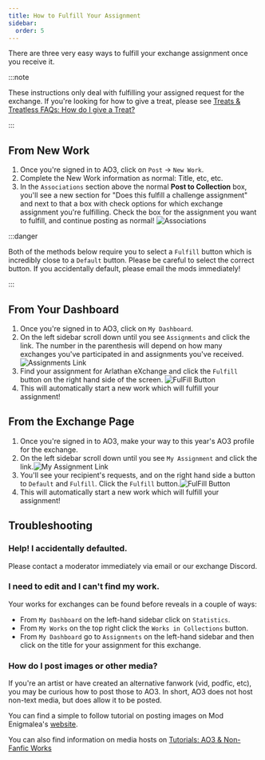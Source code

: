 ```yaml
---
title: How to Fulfill Your Assignment
sidebar:
  order: 5
---
```



There are three very easy ways to fulfill your exchange assignment once you
receive it.

:::note

These instructions only deal with fulfilling your assigned request for the
exchange. If you're looking for how to give a treat, please see
[Treats & Treatless FAQs: How do I give a Treat?](/info/treats/#how-do-i-give-a-treat)

:::

## From New Work

<Steps>

1. Once you're signed in to AO3, click on `Post` -> `New Work`.
2. Complete the New Work information as normal: Title, etc, etc.
3. In the `Associations` section above the normal **Post to Collection** box,
   you'll see a new section for "Does this fulfill a challenge assignment" and
   next to that a box with check options for which exchange assignment you're
   fulfilling. Check the box for the assignment you want to fulfill, and
   continue posting as normal!
   ![Associations](../../../assets/images/associations.png)

</Steps>

:::danger

Both of the methods below require you to select a `Fulfill` button which is
incredibly close to a `Default` button. Please be careful to select the correct
button. If you accidentally default, please email the mods immediately!

:::

## From Your Dashboard

<Steps>

1. Once you're signed in to AO3, click on `My Dashboard`.
2. On the left sidebar scroll down until you see `Assignments` and click the
   link. The number in the parenthesis will depend on how many exchanges you've
   participated in and assignments you've received.
   ![Assignments Link](../../../assets/images/assignments.png)
3. Find your assignment for Arlathan eXchange and click the `Fulfill` button on
   the right hand side of the screen.
   ![FulFill Button](../../../assets/images/fulfillfromdash.png)
4. This will automatically start a new work which will fulfill your assignment!

</Steps>

## From the Exchange Page

<Steps>

1. Once you're signed in to AO3, make your way to this year's AO3 profile for
   the exchange.
2. On the left sidebar scroll down until you see `My Assignment` and click the
   link.![My Assignment Link](../../../assets/images/myassignment.png)
3. You'll see your recipient's requests, and on the right hand side a button to
   `Default` and `Fulfill`. Click the `Fulfill`
   button.![FulFill Button](../../../assets/images/fulfillfromexchange.png)
4. This will automatically start a new work which will fulfill your assignment!

</Steps>

## Troubleshooting

### Help! I accidentally defaulted.

Please contact a moderator immediately via email or our exchange Discord.

### I need to edit and I can't find my work.

Your works for exchanges can be found before reveals in a couple of ways:

- From `My Dashboard` on the left-hand sidebar click on `Statistics`.
- From `My Works` on the top right click the `Works in Collections` button.
- From `My Dashboard` go to `Assignments` on the left-hand sidebar and then
  click on the title for your assignment for this exchange.

### How do I post images or other media?

If you're an artist or have created an alternative fanwork (vid, podfic, etc),
you may be curious how to post those to AO3. In short, AO3 does not host
non-text media, but does allow it to be posted.

You can find a simple to follow tutorial on posting images on Mod Enigmalea's
[website](https://enigmalea.quest/fandom/general/ao3/art/).

You can also find information on media hosts on
[Tutorials: AO3 & Non-Fanfic Works](/tutorials/media)
